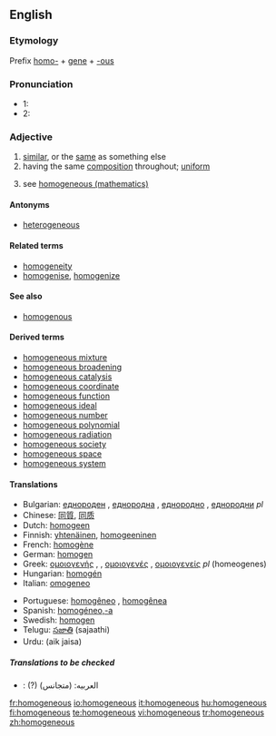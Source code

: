 ==English==

===Etymology===
Prefix [[homo-]] + [[gene]] + [[-ous]]

===Pronunciation===
*1: {{IPA|/ho.məˈdʒi.ni.əs/}}
*2: {{IPA|/həˈmɑ.dʒɪ.nəs/}}
*:{{audio|en-us-homogeneous.ogg|Audio (US)}}
*:{{audio|en-uk-homogeneous.ogg|Audio (UK)}}

===Adjective===
{{en-adj|-}}

# [[similar]], or the [[same]] as something else
# having the same [[composition]] throughout; [[uniform]]
# {{mathematics}} see [[w:homogeneous (mathematics)|homogeneous (mathematics)]]

====Antonyms====
*[[heterogeneous]]

====Related terms====
*[[homogeneity]]
*[[homogenise]], [[homogenize]]

====See also====
*[[homogenous]]

====Derived terms====
*[[homogeneous mixture]]
*[[homogeneous broadening]]
*[[homogeneous catalysis]]
*[[homogeneous coordinate]]
*[[homogeneous function]]
*[[homogeneous ideal]]
*[[homogeneous number]]
*[[homogeneous polynomial]]
*[[homogeneous radiation]]
*[[homogeneous society]]
*[[homogeneous space]]
*[[homogeneous system]]

====Translations====
{{top}}
*Bulgarian: [[еднороден]] {{m}}, [[еднородна]] {{f}}, [[еднородно]] {{n}}, [[еднородни]] ''pl''
*Chinese: [[同質]], [[同质]]
*Dutch: [[homogeen]]
*Finnish: [[yhtenäinen]], [[homogeeninen]]
*French: [[homogène]]
*German: [[homogen]]
*Greek: [[ομοιογενής]] {{m}}, {{f}}, [[ομοιογενές]] {{n}}, [[ομοιογενείς]] ''pl'' (homeogenes)
*Hungarian: [[homogén]]
*Italian: [[omogeneo]]
{{mid}}
*Portuguese: [[homogêneo]] {{m}}, [[homogênea]] {{f}}
*Spanish: [[homogéneo,-a]]
*Swedish: [[homogen#Swedish|homogen]]
*Telugu: [[సజాతి]] (sajaathi)
*Urdu: (aik jaisa)
{{bottom}}

=====Translations to be checked=====
*{{ttbc|Arabic}}: (?) العربيه: (متجانس)

[[fr:homogeneous]]
[[io:homogeneous]]
[[it:homogeneous]]
[[hu:homogeneous]]
[[fi:homogeneous]]
[[te:homogeneous]]
[[vi:homogeneous]]
[[tr:homogeneous]]
[[zh:homogeneous]]